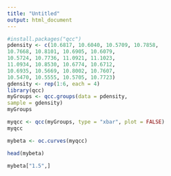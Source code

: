 ```yaml
---
title: "Untitled"
output: html_document
---
```

```r
#install.packages("qcc")
pdensity <- c(10.6817, 10.6040, 10.5709, 10.7858,
10.7668, 10.8101, 10.6905, 10.6079,
10.5724, 10.7736, 11.0921, 11.1023,
11.0934, 10.8530, 10.6774, 10.6712,
10.6935, 10.5669, 10.8002, 10.7607,
10.5470, 10.5555, 10.5705, 10.7723)
gdensity <- rep(1:6, each = 4)
library(qcc)
myGroups <- qcc.groups(data = pdensity,
sample = gdensity)
myGroups
```


```r
myqcc <- qcc(myGroups, type = "xbar", plot = FALSE)
myqcc
```


```r
mybeta <- oc.curves(myqcc)
```


```r
head(mybeta)
```


```r
mybeta["1.5",]
```


```r
```


```r
```


```r
```


```r
```


```r
```


```r
```


```r
```


```r
```


```r
```

